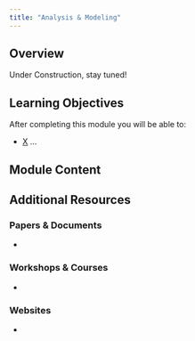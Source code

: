 ```yaml
---
title: "Analysis & Modeling"
---
```


## Overview

Under Construction, stay tuned!

## Learning Objectives

After completing this module you will be able to: 

- <u>X</u> ...

## Module Content



## Additional Resources

### Papers & Documents

- 

### Workshops & Courses

- 

### Websites

- 
